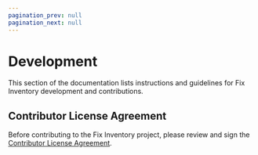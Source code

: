 ```yaml
---
pagination_prev: null
pagination_next: null
---
```


# Development

This section of the documentation lists instructions and guidelines for Fix Inventory development and contributions.

## Contributor License Agreement

Before contributing to the Fix Inventory project, please review and sign the [Contributor License Agreement](https://docs.google.com/forms/d/e/1FAIpQLSe8TxT29z7Xsv2x5BFmR1yVxGbkfnTGUYAdhgldY6j2hJRdsw/viewform).

<DocCardList />
